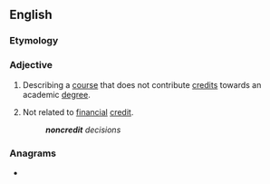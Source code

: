 ==English==

===Etymology===
{{prefix|en|non|credit}}

===Adjective===
{{en-adj|-}}

# {{lb|en|education}} Describing a [[course]] that does not contribute [[credit]]s towards an academic [[degree]].
# {{lb|en|finance}} Not related to [[financial]] [[credit]].
#: '''''noncredit''' decisions''

===Anagrams===
* {{anagrams|en|a=cdeinnort|nondirect}}